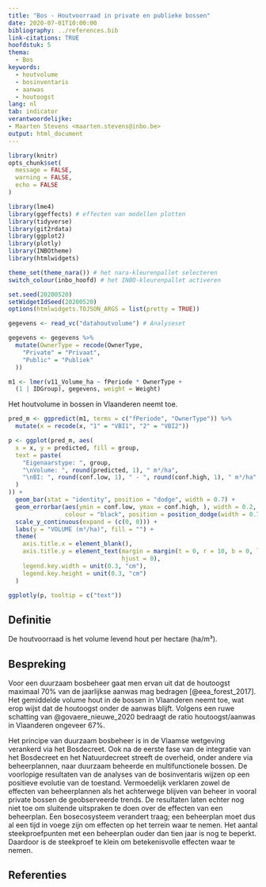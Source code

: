 ```yaml
---
title: "Bos - Houtvoorraad in private en publieke bossen"
date: 2020-07-01T10:00:00
bibliography: ../references.bib
link-citations: TRUE
hoofdstuk: 5
thema:
  - Bos
keywords:
  - houtvolume
  - bosinventaris
  - aanwas
  - houtoogst
lang: nl
tab: indicator
verantwoordelijke:
- Maarten Stevens <maarten.stevens@inbo.be>
output: html_document
---
```


```r
library(knitr)
opts_chunk$set(
  message = FALSE,
  warning = FALSE,
  echo = FALSE
)

library(lme4)
library(ggeffects) # effecten van modellen plotten
library(tidyverse)
library(git2rdata)
library(ggplot2)
library(plotly)
library(INBOtheme)
library(htmlwidgets)

theme_set(theme_nara()) # het nara-kleurenpallet selecteren
switch_colour(inbo_hoofd) # het INBO-kleurenpallet activeren

set.seed(20200520)
setWidgetIdSeed(20200520)
options(htmlwidgets.TOJSON_ARGS = list(pretty = TRUE))
```

```r
gegevens <- read_vc("datahoutvolume") # Analyseset
```
```r
gegevens <- gegevens %>%
  mutate(OwnerType = recode(OwnerType,
    "Private" = "Privaat",
    "Public" = "Publiek"
  ))

m1 <- lmer(v11_Volume_ha ~ fPeriode * OwnerType +
  (1 | IDGroup), gegevens, weight = Weight)
```

Het houtvolume in bossen in Vlaanderen neemt toe.

```r

pred_m <- ggpredict(m1, terms = c("fPeriode", "OwnerType")) %>%
  mutate(x = recode(x, "1" = "VBI1", "2" = "VBI2"))

p <- ggplot(pred_m, aes(
  x = x, y = predicted, fill = group,
  text = paste(
    "Eigenaarstype: ", group,
    "\nVolume: ", round(predicted, 1), " m³/ha",
    "\nBI: ", round(conf.low, 1), " - ", round(conf.high, 1), " m³/ha"
  )
)) +
  geom_bar(stat = "identity", position = "dodge", width = 0.7) +
  geom_errorbar(aes(ymin = conf.low, ymax = conf.high, ), width = 0.2,
                colour = "black", position = position_dodge(width = 0.7)) +
  scale_y_continuous(expand = (c(0, 0))) +
  labs(y = "VOLUME (m³/ha)", fill = "") +
  theme(
    axis.title.x = element_blank(),
    axis.title.y = element_text(margin = margin(t = 0, r = 10, b = 0, l = 0),
                                hjust = 0),
    legend.key.width = unit(0.3, "cm"),
    legend.key.height = unit(0.3, "cm")
  )

ggplotly(p, tooltip = c("text"))
```

## Definitie

De houtvoorraad is het volume levend hout per hectare (ha/m³).   

## Bespreking

Voor een duurzaam bosbeheer gaat men ervan uit dat de houtoogst maximaal 70% van de jaarlijkse aanwas mag bedragen [@eea_forest_2017].
Het gemiddelde volume hout in de bossen in Vlaanderen neemt toe, wat erop wijst dat de houtoogst onder de aanwas blijft. 
Volgens een ruwe schatting van @govaere_nieuwe_2020 bedraagt de ratio houtoogst/aanwas in Vlaanderen ongeveer 67%.

Het principe van duurzaam bosbeheer is in de Vlaamse wetgeving verankerd via het Bosdecreet.
Ook na de eerste fase van de integratie van het Bosdecreet en het Natuurdecreet streeft de overheid, onder andere via beheerplannen, naar duurzaam beheerde en multifunctionele bossen.
De voorlopige resultaten van de analyses van de bosinventaris wijzen op een positieve evolutie van de toestand.
Vermoedelijk verklaren zowel de effecten van beheerplannen als het achterwege blijven van beheer in vooral private bossen de geobserveerde trends.
De resultaten laten echter nog niet toe om sluitende uitspraken te doen over de effecten van een beheerplan. 
Een bosecosysteem verandert traag; een beheerplan moet dus al een tijd in voege zijn om effecten op het terrein waar te nemen. 
Het aantal steekproefpunten met een beheerplan ouder dan tien jaar is nog te beperkt.
Daardoor is de steekproef te klein om betekenisvolle effecten waar te nemen.

## Referenties
